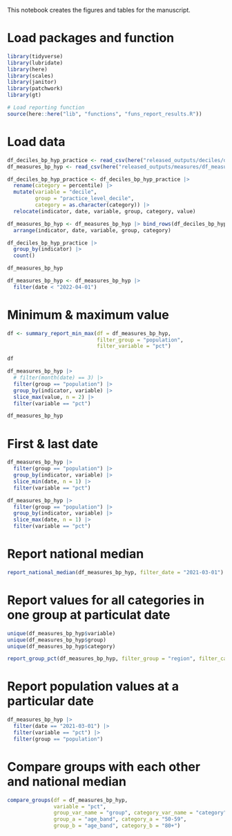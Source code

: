 This notebook creates the figures and tables for the manuscript.

# Load packages and function

```r

library(tidyverse)
library(lubridate)
library(here)
library(scales)
library(janitor)
library(patchwork)
library(gt)

```


```r
# Load reporting function
source(here::here("lib", "functions", "funs_report_results.R"))
```

# Load data

```r

df_deciles_bp_hyp_practice <- read_csv(here("released_outputs/deciles/deciles_bp_hyp_practice.csv"))
df_measures_bp_hyp <- read_csv(here("released_outputs/measures/df_measures_bp_hyp.csv"))

df_deciles_bp_hyp_practice <- df_deciles_bp_hyp_practice |>
  rename(category = percentile) |>
  mutate(variable = "decile",
         group = "practice_level_decile",
         category = as.character(category)) |>
  relocate(indicator, date, variable, group, category, value)

df_measures_bp_hyp <- df_measures_bp_hyp |> bind_rows(df_deciles_bp_hyp_practice)|>
  arrange(indicator, date, variable, group, category)

df_deciles_bp_hyp_practice |>
  group_by(indicator) |>
  count()

df_measures_bp_hyp 

df_measures_bp_hyp <- df_measures_bp_hyp |>
  filter(date < "2022-04-01")

```

# Minimum & maximum value

```r

df <- summary_report_min_max(df = df_measures_bp_hyp,
                             filter_group = "population",
                             filter_variable = "pct")

df      

df_measures_bp_hyp |>
  # filter(month(date) == 3) |>
  filter(group == "population") |>
  group_by(indicator, variable) |>
  slice_max(value, n = 2) |>
  filter(variable == "pct")

df_measures_bp_hyp
```

# First & last date

```r

df_measures_bp_hyp |>
  filter(group == "population") |>
  group_by(indicator, variable) |>
  slice_min(date, n = 1) |>
  filter(variable == "pct")

df_measures_bp_hyp |>
  filter(group == "population") |>
  group_by(indicator, variable) |>
  slice_max(date, n = 1) |>
  filter(variable == "pct")

```

# Report national median
```r

report_national_median(df_measures_bp_hyp, filter_date = "2021-03-01")

```

# Report values for all categories in one group at particulat date

```r

unique(df_measures_bp_hyp$variable)
unique(df_measures_bp_hyp$group)
unique(df_measures_bp_hyp$category)

report_group_pct(df_measures_bp_hyp, filter_group = "region", filter_category = NULL, filter_date = "2021-03-01")


```

# Report population values at a particular date

```r

df_measures_bp_hyp |>
  filter(date == "2021-03-01") |>
  filter(variable == "pct") |>
  filter(group == "population")

```

# Compare groups with each other and national median

```r

compare_groups(df = df_measures_bp_hyp, 
               variable = "pct",  
               group_var_name = "group", category_var_name = "category",
               group_a = "age_band", category_a = "50-59",
               group_b = "age_band", category_b = "80+")


```